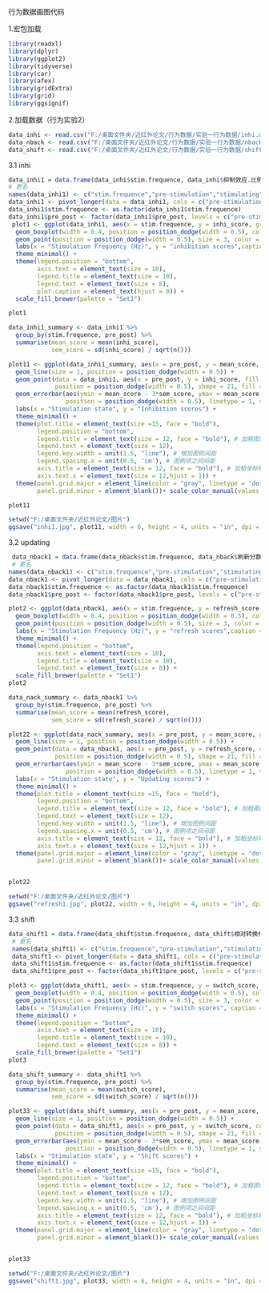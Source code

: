 行为数据画图代码

1.宏包加载
```{r}
library(readxl)
library(dplyr)
library(ggplot2)
library(tidyverse)
library(car)
library(afex)
library(gridExtra)
library(grid)
library(ggsignif)
```

2.加载数据（行为实验2）
```{r}
data_inhi <- read.csv("F:/桌面文件夹/近红外论文/行为数据/实验一行为数据/inhi.csv")
data_nback <- read.csv("F:/桌面文件夹/近红外论文/行为数据/实验一行为数据/nback.csv")
data_shift <- read.csv("F:/桌面文件夹/近红外论文/行为数据/实验一行为数据/shift.csv")
```

3.1 inhi
```{r}
data_inhi1 = data.frame(data_inhi$stim.frequence, data_inhi$抑制效应.比例..1, data_inhi$抑制效应.比例..2) 
# 更名
names(data_inhi1) <- c("stim.frequence","pre-stimulation","stimulating")
data_inhi1 <- pivot_longer(data = data_inhi1, cols = c("pre-stimulation", "stimulating"), names_to = "pre_post", values_to = "inhi_score")
data_inhi1$stim.frequence <- as.factor(data_inhi1$stim.frequence)
data_inhi1$pre_post <- factor(data_inhi1$pre_post, levels = c("pre-stimulation", "stimulating"))
 plot1 <- ggplot(data_inhi1, aes(x = stim.frequence, y = inhi_score, group = interaction(stim.frequence, pre_post), fill = pre_post)) + 
  geom_boxplot(width = 0.4, position = position_dodge(width = 0.5), color = "black", alpha = 0.8) +
  geom_point(position = position_dodge(width = 0.5), size = 3, color = "black", alpha = 0.6,outlier.shape = NA) +
  labs(x = "Stimulation Frequency (Hz)", y = "inhibition scores",caption = " Interaction(stim.frequence × pre-post) :p=0.035*")+
  theme_minimal() +
  theme(legend.position = "bottom",
        axis.text = element_text(size = 10),
        legend.title = element_text(size = 10),
        legend.text = element_text(size = 8),
        plot.caption = element_text(hjust = 0)) +
  scale_fill_brewer(palette = "Set1")

plot1
```

```{r}
data_inhi1_summary <- data_inhi1 %>%
  group_by(stim.frequence, pre_post) %>%
  summarise(mean_score = mean(inhi_score),
            sem_score = sd(inhi_score) / sqrt(n()))

plot11 <- ggplot(data_inhi1_summary, aes(x = pre_post, y = mean_score, group = stim.frequence, color = stim.frequence)) + 
  geom_line(size = 1, position = position_dodge(width = 0.5)) +
  geom_point(data = data_inhi1, aes(x = pre_post, y = inhi_score, fill = stim.frequence), 
             position = position_dodge(width = 0.5), shape = 21, fill = "white", size = 3) + 
  geom_errorbar(aes(ymin = mean_score - 3*sem_score, ymax = mean_score + 3*sem_score), width = 0.2, 
                position = position_dodge(width = 0.5), linetype = 1, size = 0.5) + # 细化误差线
  labs(x = "Stimulation state", y = "Inhibition scores") +
  theme_minimal() +
  theme(plot.title = element_text(size =15, face = "bold"),
        legend.position = "bottom",
        legend.title = element_text(size = 12, face = "bold"), # 加粗图例标题
        legend.text = element_text(size = 12),
        legend.key.width = unit(1.5, "line"), # 增加图例间距
        legend.spacing.x = unit(0.5, 'cm'), # 图例项之间间距
        axis.title = element_text(size = 12, face = "bold"), # 加粗坐标轴标题
        axis.text.x = element_text(size = 12,hjust = 1)) + 
  theme(panel.grid.major = element_line(color = "gray", linetype = "dotted", size = 0.25), # 细化主网格线
        panel.grid.minor = element_blank())+ scale_color_manual(values = c("#F8766D", "#00BA38"))

plot11

```

```{r}
setwd("F:/桌面文件夹/近红外论文/图片")
ggsave("inhi1.jpg", plot11, width = 6, height = 4, units = "in", dpi = 300)
```


3.2 updating
```{r}
 data_nback1 = data.frame(data_nback$stim.frequence, data_nback$刷新分数.比例._1, data_nback$刷新分数.比例._2) 
 # 更名
names(data_nback1) <- c("stim.frequence","pre-stimulation","stimulating")
data_nback1 <- pivot_longer(data = data_nback1, cols = c("pre-stimulation", "stimulating"), names_to = "pre_post", values_to = "refresh_score")
data_nback1$stim.frequence <- as.factor(data_nback1$stim.frequence)
data_nback1$pre_post <- factor(data_nback1$pre_post, levels = c("pre-stimulation", "stimulating"))

plot2 <- ggplot(data_nback1, aes(x = stim.frequence, y = refresh_score, group = interaction(stim.frequence, pre_post), fill = pre_post)) +
  geom_boxplot(width = 0.4, position = position_dodge(width = 0.5), color = "black", alpha = 0.8) +
  geom_point(position = position_dodge(width = 0.5), size = 3, color = "black", alpha = 0.6) +
  labs(x = "Stimulation Frequency (Hz)", y = "refresh scores",caption = " Interaction(stim.frequence × pre-post) :p=0.035*")+
  theme_minimal() +
  theme(legend.position = "bottom",
        axis.text = element_text(size = 10),
        legend.title = element_text(size = 10),
        legend.text = element_text(size = 8)) +
  scale_fill_brewer(palette = "Set1")
plot2
```

```{r}
data_nack_summary <- data_nback1 %>%
  group_by(stim.frequence, pre_post) %>%
  summarise(mean_score = mean(refresh_score),
            sem_score = sd(refresh_score) / sqrt(n()))

plot22 <- ggplot(data_nack_summary, aes(x = pre_post, y = mean_score, group = stim.frequence, color = stim.frequence)) + 
  geom_line(size = 1, position = position_dodge(width = 0.5)) +
  geom_point(data = data_nback1, aes(x = pre_post, y = refresh_score, color = stim.frequence), 
             position = position_dodge(width = 0.5), shape = 21, fill = "white", size = 3) + 
  geom_errorbar(aes(ymin = mean_score - 3*sem_score, ymax = mean_score + 3*sem_score), width = 0.2, 
                position = position_dodge(width = 0.5), linetype = 1, size = 0.5) + # 细化误差线
  labs(x = "Stimulation state", y = "Updating scores") +
  theme_minimal() +
  theme(plot.title = element_text(size =15, face = "bold"),
        legend.position = "bottom",
        legend.title = element_text(size = 12, face = "bold"), # 加粗图例标题
        legend.text = element_text(size = 12),
        legend.key.width = unit(1.5, "line"), # 增加图例间距
        legend.spacing.x = unit(0.5, 'cm'), # 图例项之间间距
        axis.title = element_text(size = 12, face = "bold"), # 加粗坐标轴标题
        axis.text.x = element_text(size = 12,hjust = 1)) + 
  theme(panel.grid.major = element_line(color = "gray", linetype = "dotted", size = 0.25), # 细化主网格线
        panel.grid.minor = element_blank())+ scale_color_manual(values = c("#F8766D", "#00BA38"))


plot22

```
```{r}
setwd("F:/桌面文件夹/近红外论文/图片")
ggsave("refresh1.jpg", plot22, width = 6, height = 4, units = "in", dpi = 300)
```

3.3 shift
```{r}
data_shift1 = data.frame(data_shift$stim.frequence, data_shift$相对转换代价b1, data_shift$相对转换代价b2) 
 # 更名
 names(data_shift1) <- c("stim.frequence","pre-stimulation","stimulating")
 data_shift1 <- pivot_longer(data = data_shift1, cols = c("pre-stimulation", "stimulating"), names_to = "pre_post", values_to = "switch_score")
 data_shift1$stim.frequence <- as.factor(data_shift1$stim.frequence)
 data_shift1$pre_post <- factor(data_shift1$pre_post, levels = c("pre-stimulation", "stimulating"))

plot3 <- ggplot(data_shift1, aes(x = stim.frequence, y = switch_score, group = interaction(stim.frequence, pre_post), fill = pre_post)) +
  geom_boxplot(width = 0.4, position = position_dodge(width = 0.5), color = "black", alpha = 0.8) +
  geom_point(position = position_dodge(width = 0.5), size = 3, color = "black", alpha = 0.6) +
  labs(x = "Stimulation Frequency (Hz)", y = "switch scores", caption = " Interaction(stim.frequence × pre-post) :p=0.194*")+
  theme_minimal() +
  theme(legend.position = "bottom",
        axis.text = element_text(size = 10),
        legend.title = element_text(size = 10),
        legend.text = element_text(size = 8)) +
  scale_fill_brewer(palette = "Set1")
plot3
```

```{r}
data_shift_summary <- data_shift1 %>%
  group_by(stim.frequence, pre_post) %>%
  summarise(mean_score = mean(switch_score),
            sem_score = sd(switch_score) / sqrt(n()))

plot33 <- ggplot(data_shift_summary, aes(x = pre_post, y = mean_score, group = stim.frequence, color = stim.frequence)) + 
  geom_line(size = 1, position = position_dodge(width = 0.5)) +
  geom_point(data = data_shift1, aes(x = pre_post, y = switch_score, color = stim.frequence), 
             position = position_dodge(width = 0.5), shape = 21, fill = "white", size = 3) + 
  geom_errorbar(aes(ymin = mean_score - 3*sem_score, ymax = mean_score + 3*sem_score), width = 0.2, 
                position = position_dodge(width = 0.5), linetype = 1, size = 0.5) + # 细化误差线
  labs(x = "Stimulation state", y = "Shift scores") +
  theme_minimal() +
  theme(plot.title = element_text(size =15, face = "bold"),
        legend.position = "bottom",
        legend.title = element_text(size = 12, face = "bold"), # 加粗图例标题
        legend.text = element_text(size = 12),
        legend.key.width = unit(1.5, "line"), # 增加图例间距
        legend.spacing.x = unit(0.5, 'cm'), # 图例项之间间距
        axis.title = element_text(size = 12, face = "bold"), # 加粗坐标轴标题
        axis.text.x = element_text(size = 12,hjust = 1)) + 
  theme(panel.grid.major = element_line(color = "gray", linetype = "dotted", size = 0.25), # 细化主网格线
        panel.grid.minor = element_blank())+ scale_color_manual(values = c("#F8766D", "#00BA38"))


plot33
```
```{r}
setwd("F:/桌面文件夹/近红外论文/图片")
ggsave("shift1.jpg", plot33, width = 6, height = 4, units = "in", dpi = 300)
```
